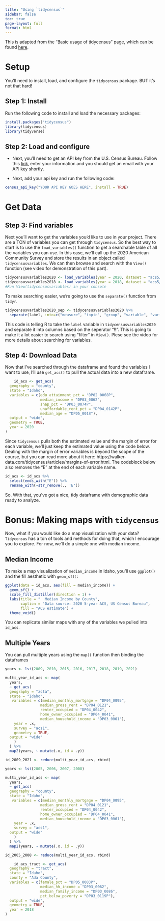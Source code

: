 ```yaml
---
title: "Using `tidycensus`"
sidebar: false
toc: true
page-layout: full
format: html
---
```


This is adapted from the "Basic usage of tidycensus" page, which can be found [here](https://walker-data.com/tidycensus/articles/basic-usage.html). 

# Setup

You'll need to install, load, and configure the `tidycensus` package. BUT it's not that hard!

## Step 1: Install

Run the following code to install and load the necessary packages:

```r
install.packages("tidycensus")
library(tidycensus)
library(tidyverse)
```



## Step 2: Load and configure

- Next, you'll need to get an API key from the U.S. Census Bureau. Follow this [link](https://api.census.gov/data/key_signup.html), enter your information and you should get an email with your API key shortly.

- Next, add your api key and run the following code:

```r
census_api_key("YOUR API KEY GOES HERE", install = TRUE)
```

# Get Data

## Step 3: Find variables
Next you'll want to get the variables you'd like to use in your project. There are a TON of variables you can get through `tidycensus`. So the best way to start is to use the `load_variables()` function to get a searchable table of all the variables you can use. In this case, we'll call up the 2020 American Community Survey and store the results in an object called `tidycensusvariables`. We can then browse and search with the `View()` function (see video for demonstration of this part). 

```r
tidycensusvariables2020 <- load_variables(year = 2020, dataset = "acs5/profile") 
tidycensusvariables2018 <- load_variables(year = 2018, dataset = "acs5/profile")
#Run View(tidycensusvariables) in your console
```


To make searching easier, we're going to use the `separate()` function from `tidyr`. 

```r
tidycensusvariables2020_sep <- tidycensusvariables2020 %>% 
  separate(label, into=c("measure", "topic", "group", "variable", "variable2" ), sep="!!")
```

This code is telling R to take the `label` variable in `tidycensusvariables2020` and separate it into columns based on the seperator "!!". This is going to make it a lot easier to search using "filter" in `View()`. Plese see the video for more details about searching for variables. 

## Step 4: Download Data

Now that I've searched through the dataframe and found the variables I want to use, I'll use `get_acs()` to pull the actual data into a new dataframe. 

```r
	id_acs <- get_acs(
  geography = "county",
  state = "Idaho",
  variables = c(edu_attainment_pct = "DP02_0068P",
                median_income = "DP03_0062",
                snap_pct = "DP03_0074P",
                unaffordable_rent_pct = "DP04_0142P",
                median_age = "DP05_0018"),
  output = "wide",
  geometry = TRUE,
  year = 2020
)
```

Since `tidycensus` pulls both the estimated value and the margin of error for each variable, we'll just keep the estimated value using the code below. Dealing with the margin of error variables is beyond the scope of the course, but you can read more about it here: https://walker-data.com/tidycensus/articles/margins-of-error.html. The codeblock below also removes the "E" at the end of each variable name. 


```r
id_acs <- id_acs %>% 
  select(ends_with("E")) %>% 
  rename_with(~str_remove(., 'E'))
```


So. With that, you've got a nice, tidy dataframe with demographic data ready to analyze. 


# Bonus: Making maps with `tidycensus`

Now, what if you would like do a map visualization with your data? `Tidycensus` has a ton of tools and methods for doing that, which I encourage you to explore. For now, we'll do a simple one with median income. 

## Median Income

To make a map visualization of `median_income` in Idaho, you'll use `ggplot()` and the fill aesthetic with `geom_sf()`:

```r
ggplot(data = id_acs, aes(fill = median_income)) + 
  geom_sf() + 
  scale_fill_distiller(direction = 1) + 
  labs(title = "  Median Income by County",
       caption = "Data source: 2020 5-year ACS, US Census Bureau",
       fill = "ACS estimate") + 
  theme_void()
```

You can replicate similar maps with any of the variables we pulled into `id_acs`. 

## Multiple Years

You can pull multiple years using the `map()` function then binding the dataframes

```r
years <- lst(2009, 2010, 2015, 2016, 2017, 2018, 2019, 2021)

multi_year_id_acs <- map(
  years,
  ~ get_acs(
  geography = "zcta",
  state = "Idaho",
   variables = c(median_monthly_mortgage = "DP04_0095",
                median_gross_rent = "DP04_0121",
                renter_occupied = "DP04_0042",
                home_owner_occupied = "DP04_0041",
                median_household_income = "DP03_0061"),
    year = .x,
    survey = "acs1",
    geometry = TRUE,
  output = "wide"
    )
  ) %>% 
  map2(years, ~ mutate(.x, id = .y))

id_2009_2021 <- reduce(multi_year_id_acs, rbind)

```

```r
years <- lst(2005, 2006, 2007, 2008)

multi_year_id_acs <- map(
  years,
  ~ get_acs(
  geography = "county",
  state = "Idaho",
   variables = c(median_monthly_mortgage = "DP04_0095",
                median_gross_rent = "DP04_0121",
                renter_occupied = "DP04_0042",
                home_owner_occupied = "DP04_0041",
                median_household_income = "DP03_0061"),
    year = .x,
    survey = "acs1",
  output = "wide"
    )
  ) %>% 
  map2(years, ~ mutate(.x, id = .y))

id_2005_2008 <- reduce(multi_year_id_acs, rbind)

```


```r
	id_acs_tract <- get_acs(
  geography = "tract",
  state = "Idaho",
  county = "Ada County",
  variables = c(female_pct = "DP05_0003P",
                median_hh_income = "DP03_0062",
                median_family_income = "DP03_0086",
                pct_below_poverty = "DP03_0119P"),
  output = "wide",
  geometry = TRUE,
  year = 2018
)
```
